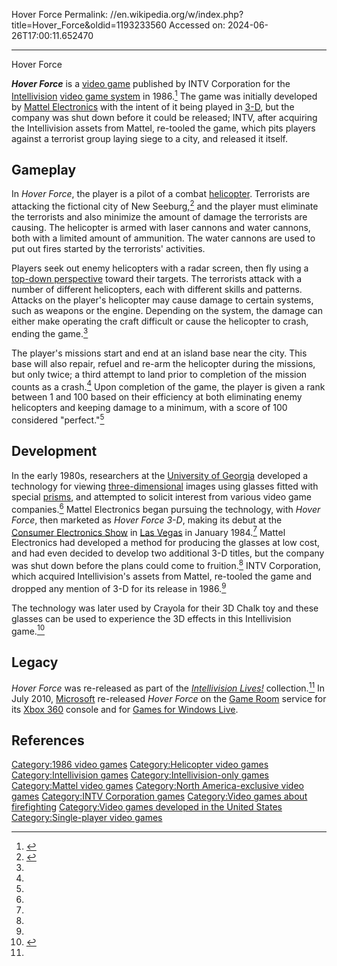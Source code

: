 Hover Force
Permalink: //en.wikipedia.org/w/index.php?title=Hover_Force&oldid=1193233560
Accessed on: 2024-06-26T17:00:11.652470



------
Hover Force
{{Infobox video game
| title = Hover Force
| image = Cover Hover Force.jpg
| caption=
| developer = [[Mattel]]
| publisher = INTV Corporation
| designer = Steve Ettinger<ref name="INTVlives">{{Cite web|url=http://www.intellivisiongames.com/gamepage.php?gameId=41#|title=Hover Force|work=IntellivisionLives.com|accessdate=2010-07-09|archive-url=https://web.archive.org/web/20100210231155/http://www.intellivisiongames.com/gamepage.php?gameId=41|archive-date=2010-02-10|url-status=dead}}</ref>
| engine =
| released = {{vgrelease|NA|[[1986 in video gaming|1986]]}}
| genre = [[Flight simulation]]
| modes = [[Single player video game|Single player]]
| platforms = [[Intellivision]]
}}

'''''Hover Force''''' is a [[video game]] published by INTV Corporation for the [[Intellivision]] [[gaming console|video game system]] in 1986.<ref name="GameFAQs">{{Cite web|url=http://www.gamefaqs.com/intellivision/576732-hover-force/data|title=Hover force Release Information for Intellivision|work=GameFAQs.com|accessdate=2010-07-09}}</ref> The game was initially developed by [[Mattel|Mattel Electronics]] with the intent of it being played in [[3D computer graphics|3-D]], but the company was shut down before it could be released; INTV, after acquiring the Intellivision assets from Mattel, re-tooled the game, which pits players against a terrorist group laying siege to a city, and released it itself.

==Gameplay==
In ''Hover Force'', the player is a pilot of a combat [[helicopter]]. Terrorists are attacking the fictional city of New Seeburg,<ref name="HFinst">{{Cite web|url=http://www.intellivisiongames.com/bluesky/games/instructions/intv/hover.txt|title=Hover Force Instructions|work=IntellivisionLives.com|accessdate=2010-07-09}}</ref> and the player must eliminate the terrorists and also minimize the amount of damage the terrorists are causing. The helicopter is armed with laser cannons and water cannons, both with a limited amount of ammunition. The water cannons are used to put out fires started by the terrorists' activities.

Players seek out enemy helicopters with a radar screen, then fly using a [[top-down perspective]] toward their targets. The terrorists attack with a number of different helicopters, each with different skills and patterns. Attacks on the player's helicopter may cause damage to certain systems, such as weapons or the engine. Depending on the system, the damage can either make operating the craft difficult or cause the helicopter to crash, ending the game.<ref name="HFinst"/>

The player's missions start and end at an island base near the city. This base will also repair, refuel and re-arm the helicopter during the missions, but only twice; a third attempt to land prior to completion of the mission counts as a crash.<ref name="HFinst"/> Upon completion of the game, the player is given a rank between 1 and 100 based on their efficiency at both eliminating enemy helicopters and keeping damage to a minimum, with a score of 100 considered "perfect."<ref name="HFinst"/>

==Development==
In the early 1980s, researchers at the [[University of Georgia]] developed a technology for viewing [[3D computer graphics|three-dimensional]] images using glasses fitted with special [[Prism (optics)|prism]]s, and attempted to solicit interest from various video game companies.<ref name="INTVlives"/> Mattel Electronics began pursuing the technology, with ''Hover Force'', then marketed as ''Hover Force 3-D'', making its debut at the [[Consumer Electronics Show]] in [[Las Vegas Valley|Las Vegas]] in January 1984.<ref name="INTVlives"/> Mattel Electronics had developed a method for producing the glasses at low cost, and had even decided to develop two additional 3-D titles, but the company was shut down before the plans could come to fruition.<ref name="INTVlives"/> INTV Corporation, which acquired Intellivision's assets from Mattel, re-tooled the game and dropped any mention of 3-D for its release in 1986.<ref name="INTVlives"/>

The technology was later used by Crayola for their 3D Chalk toy and these glasses can be used to experience the 3D effects in this Intellivision game.<ref name="ArmchairArc">{{Cite web|url=http://www.armchairarcade.com/neo/node/4852|title=Hover Force in 3D for the Intellivision using $5 glasses! (video) |work=armchairarcade.com|accessdate=2013-08-23}}</ref>

==Legacy==
''Hover Force'' was re-released as part of the ''[[Intellivision Lives!]]'' collection.<ref name="INTVlives"/> In July 2010, [[Microsoft]] re-released ''Hover Force'' on the [[Game Room]] service for its [[Xbox 360]] console and for [[Games for Windows Live]].

==References==
{{Reflist}}

[[Category:1986 video games]]
[[Category:Helicopter video games]]
[[Category:Intellivision games]]
[[Category:Intellivision-only games]]
[[Category:Mattel video games]]
[[Category:North America-exclusive video games]]
[[Category:INTV Corporation games]]
[[Category:Video games about firefighting]]
[[Category:Video games developed in the United States]]
[[Category:Single-player video games]]